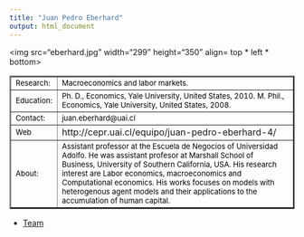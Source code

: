 ```yaml
---
title: "Juan Pedro Eberhard"
output: html_document
---
```

<html>
<body>
 
<img src="eberhard.jpg" width="299" height="350" align= top * left * bottom>

<table border="2">

<tr>
<td> <font size="2" color="black"> Research: </font>
 </td>

<td> <font size="2" color="black"> Macroeconomics and labor markets. </font></td>

<tr>

<td> <font size="2" color="black"> Education:</font>
 </td>

<td> <font size="2" color="black"> Ph. D., Economics, Yale University, United States, 2010.
M. Phil., Economics, Yale University, United States, 2008. </font>
</td>

</tr>

<tr>
<td> <font size="2" color="black"> Contact:</font> </td>

<td> <font size="2" color="black"> juan.eberhard@uai.cl </font> </td>

</tr>

<tr> 
<td > <font size="2" color="black">   Web </font> </td> 
<td> http://cepr.uai.cl/equipo/juan-pedro-eberhard-4/ </td>

<tr>
<td> 
<font size="2" color="black"> About: </font> </td>
<td><font size="2" color="black"> 
Assistant professor at the Escuela de Negocios of Universidad Adolfo. He was assistant profesor at Marshall School of Business, University of Southern California, USA. His research interest are Labor economics, macroeconomics and Computational economics. His works focuses on models with heterogenous agent models and  their applications to the accumulation of human capital.   </font>
</td>
</tr>
</tr>


</table> 

- <a href="equipo.html"> Team  </a>

</body>


</html>
